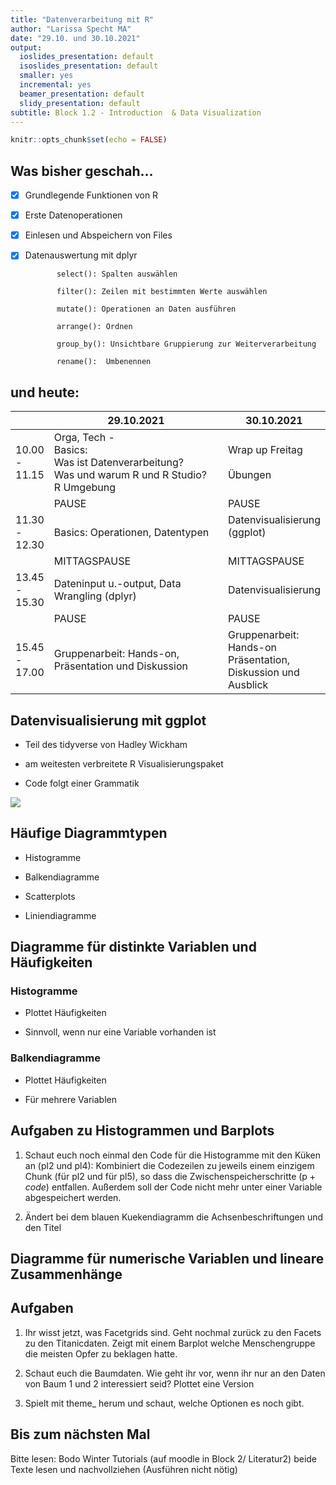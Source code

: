 ```yaml
---
title: "Datenverarbeitung mit R"
author: "Larissa Specht MA"
date: "29.10. und 30.10.2021"
output:
  ioslides_presentation: default
  isoslides_presentation: default
  smaller: yes
  incremental: yes
  beamer_presentation: default
  slidy_presentation: default
subtitle: Block 1.2 - Introduction  & Data Visualization
---
```



```r
knitr::opts_chunk$set(echo = FALSE)
```

## Was bisher geschah...    {.smaller}
 - [x] Grundlegende Funktionen von R
 
 - [x] Erste Datenoperationen
 
 - [x] Einlesen und Abspeichern von Files
 
 - [x] Datenauswertung mit dplyr

              select(): Spalten auswählen
              
              filter(): Zeilen mit bestimmten Werte auswählen
              
              mutate(): Operationen an Daten ausführen
              
              arrange(): Ordnen
              
              group_by(): Unsichtbare Gruppierung zur Weiterverarbeitung
              
              rename():  Umbenennen

## und heute: {.smaller}

|                | 29.10.2021                                                                                       | 30.10.2021                                           |
|----------------|--------------------------------------------------------------------------------------------------|------------------------------------------------------|
| 10.00 - 11.15  | Orga, Tech -<br>Basics:<br>Was ist Datenverarbeitung? <br>Was und warum R und R Studio?<br>R Umgebung | Wrap up Freitag<br><br> Übungen                    |
|                | PAUSE                                                                                            | PAUSE                                                |
| 11.30 - 12.30  | Basics: Operationen, Datentypen                                                                  | Datenvisualisierung (ggplot)<br><br> |
|                | MITTAGSPAUSE                                                                                     | MITTAGSPAUSE                                         |
| 13.45 - 15.30  | Dateninput u.-output, Data Wrangling (dplyr)                                                     | Datenvisualisierung                                  |
|                | PAUSE                                                                                            | PAUSE                                                |
| 15.45 - 17.00  | Gruppenarbeit: Hands-on,  Präsentation und Diskussion                                            | Gruppenarbeit: Hands-on Präsentation, Diskussion und Ausblick |

<!-- ## RMarkdown: Überblick -->


<!-- - WYISWYG vs. WYSIWM Texteditoren -->
<!-- - Markdown ist eine markup Sprache, wie html oder xml -->
<!-- - Die Syntax ist deutlich einfacher zu erlernen bei html und xml -->
<!-- - RMarkdown erlaubt die Integration von Codeelementen ohne Copy paste von Tabellen  -->


<!-- ## LaTex Beispiel -->


<!-- ![](https://www.kv.by/sites/default/files/user7743/8_6.png) -->


<!-- ## R Markdown{.incremental} -->

<!-- Was glaubt ihr, wie kommt die Datenanalyse normalerweise in einen Text? -->


<!-- >- R Markdown Besteht aus 3 Kernelementen:  -->

<!--   >- YAML (Um Outputparameter zu spezifizieren) -->

<!--   >- markdown (Für das typesetting) -->

<!--   >- knitr (Um Code elemente darzustellen) -->


<!-- ## Let's get started... -->

<!-- 1. Öffne ein neues R Markdown Dokument -->

<!-- 2. Gib die entsprechenden Angaben an -->

<!-- 3. Speichere als .Rmd Datei -->


<!-- ## Aufgabe RMarkdown -->

<!-- 1. Nutzt die erstellte Datei als Vorlage.  -->
<!-- 2. Erstellt einen Report über die Top10 Netflixfilme. -->
<!-- 3. Nutzt dafür folgenden Text Spezifizierunge und übernehmt  auch die Formatierung -->
<!--       Titel: Die erfolgreichsten Netflixfilme -->

<!--     Subüberschrift:  "Die Top 10 auf **Netflix**" -->

<!--     Text:" Hier werden die zehn erfolgreichsten auf der Plattform  **Netflix** seit       2015 dargestellt. Dabei wurden Filme aus allen *Sprachen* und *Genres*                berücksichtigt. Zugrunde liegt der *IMdB Score*."   -->

<!-- 4. Integriert die Tabelle der 10 erfolgreichsten Filme mit den Spalten Titel, Sprache und Imdb.Score -->

<!-- 5. Generiert daraus ein word und ein pdf Dokument -->


## Datenvisualisierung mit ggplot 
- Teil des tidyverse von Hadley Wickham

- am weitesten verbreitete R Visualisierungspaket

- Code folgt einer Grammatik

![](http://www.science-craft.com/wp-content/uploads/2014/06/ggplot-3.png)


## Häufige Diagrammtypen

- Histogramme

- Balkendiagramme

- Scatterplots

- Liniendiagramme
 
## Diagramme für distinkte Variablen und Häufigkeiten

### Histogramme
- Plottet Häufigkeiten

- Sinnvoll, wenn nur eine Variable vorhanden ist


### Balkendiagramme

- Plottet Häufigkeiten

- Für mehrere Variablen

## Aufgaben zu Histogrammen und Barplots

1. Schaut euch noch einmal den Code für die Histogramme mit den Küken an (pl2 und pl4):
Kombiniert die Codezeilen zu jeweils einem einzigem Chunk (für pl2 und für pl5), so dass die Zwischenspeicherschritte (p + *code*) entfallen. Außerdem soll der Code nicht mehr unter einer Variable abgespeichert werden.

2. Ändert bei dem blauen Kuekendiagramm die Achsenbeschriftungen und den Titel




## Diagramme für numerische Variablen und lineare Zusammenhänge


## Aufgaben

1. Ihr wisst jetzt, was Facetgrids sind. Geht nochmal zurück zu den Facets zu den Titanicdaten. Zeigt mit einem Barplot welche Menschengruppe die meisten Opfer zu beklagen hatte.

2. Schaut euch die Baumdaten. Wie geht ihr vor, wenn ihr nur an den Daten von Baum 1 und 2 interessiert seid? Plottet eine Version 

3. Spielt mit theme_  herum und schaut, welche Optionen es noch gibt.



## Bis zum nächsten Mal

Bitte lesen:
Bodo Winter Tutorials (auf moodle in Block 2/ Literatur2)
beide Texte lesen und nachvollziehen (Ausführen nicht nötig)
 
